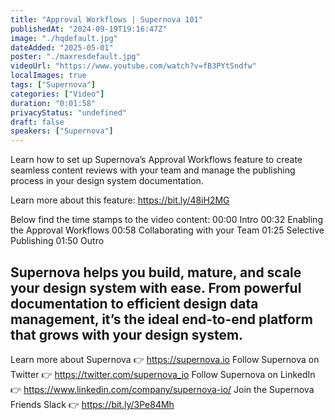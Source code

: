 ```yaml
---
title: "Approval Workflows | Supernova 101"
publishedAt: "2024-09-19T19:16:47Z"
image: "./hqdefault.jpg"
dateAdded: "2025-05-01"
poster: "./maxresdefault.jpg"
videoUrl: "https://www.youtube.com/watch?v=fB3PYtSndfw"
localImages: true
tags: ["Supernova"]
categories: ["Video"]
duration: "0:01:58"
privacyStatus: "undefined"
draft: false
speakers: ["Supernova"]
---
```

Learn how to set up Supernova’s Approval Workflows feature to create seamless content reviews with your team and manage the publishing process in your design system documentation.

Learn more about this feature: https://bit.ly/48iH2MG

Below find the time stamps to the video content:
00:00 Intro
00:32 Enabling the Approval Workflows
00:58 Collaborating with your Team
01:25 Selective Publishing
01:50 Outro

Supernova helps you build, mature, and scale your design system with ease. From powerful documentation to efficient design data management, it’s the ideal end-to-end platform that grows with your design system.
----------
Learn more about Supernova 👉 https://supernova.io
Follow Supernova on Twitter 👉  https://twitter.com/supernova_io
Follow Supernova on LinkedIn 👉 https://www.linkedin.com/company/supernova-io/
Join the Supernova Friends Slack 👉 https://bit.ly/3Pe84Mh
